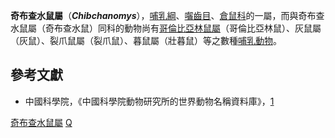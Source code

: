 {{Automatic taxobox
| taxon = Chibchanomys
| image = 
| image_caption = 
| authority = Voss, 1988
}}

'''奇布查水鼠屬'''（'''''Chibchanomys'''''），[[哺乳綱|哺乳綱]]、[[囓齒目|囓齒目]]、[[倉鼠科|倉鼠科]]的一屬，而與奇布查水鼠屬（奇布查水鼠）同科的動物尚有[[哥倫比亞林鼠屬|哥倫比亞林鼠屬]]（哥倫比亞林鼠）、灰鼠屬（灰鼠）、裂爪鼠屬（裂爪鼠）、暮鼠屬（壯暮鼠）等之數種[[哺乳動物|哺乳動物]]。

==參考文獻==
*中國科學院，《中國科學院動物研究所的世界動物名稱資料庫》，[https://web.archive.org/web/20050718232917/http://vzd.brim.ac.cn/division/fauna/index.asp]
{{Taxonbar|from=Q654669}}

[[Category:奇布查水鼠屬|]]
[[Category:_仓鼠科|Q]]